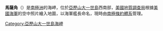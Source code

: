 {{coord|71|19|S|73|36|W|source:GNIS|display=title}}

'''馬薩角'''（{{lang-en|Mazza Point}}）是[[南極洲|南極洲]]的海岬，位於[[亞歷山大一世島|亞歷山大一世島]]西南部，[[美國地質調查局|美國地質調查局]]根據[[美國海軍|美國海軍]]的空中照片繪入地圖，以海軍艦長命名，現時由[[南極條約體系|南極條約體系]]管理。

{{DEFAULTSORT:Mazza Point}}
[[Category:亞歷山大一世島海岬|Category:亞歷山大一世島海岬]]


{{AlexanderIsland-geo-stub}}